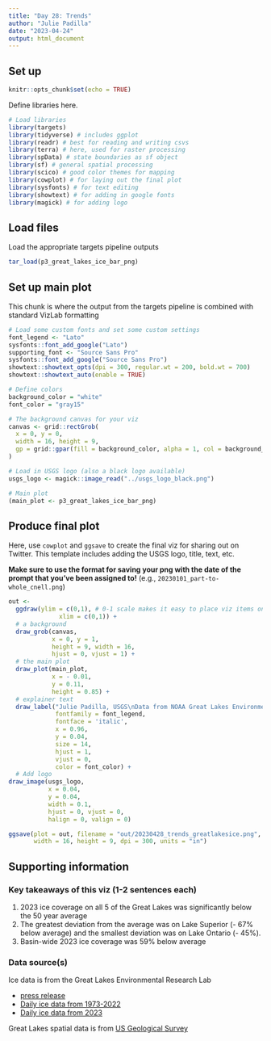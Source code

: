 ```yaml
---
title: "Day 28: Trends"
author: "Julie Padilla"
date: "2023-04-24"
output: html_document
---
```


## Set up

```r
knitr::opts_chunk$set(echo = TRUE)

```



Define libraries here. 

```r
# Load libraries
library(targets)
library(tidyverse) # includes ggplot
library(readr) # best for reading and writing csvs
library(terra) # here, used for raster processing
library(spData) # state boundaries as sf object
library(sf) # general spatial processing
library(scico) # good color themes for mapping
library(cowplot) # for laying out the final plot
library(sysfonts) # for text editing
library(showtext) # for adding in google fonts
library(magick) # for adding logo
```



## Load files

Load the appropriate targets pipeline outputs


```r

tar_load(p3_great_lakes_ice_bar_png)

```

## Set up main plot

This chunk is where the output from the targets pipeline is combined with standard VizLab formatting

```r
# Load some custom fonts and set some custom settings
font_legend <- "Lato"
sysfonts::font_add_google("Lato")
supporting_font <- "Source Sans Pro"
sysfonts::font_add_google("Source Sans Pro")
showtext::showtext_opts(dpi = 300, regular.wt = 200, bold.wt = 700)
showtext::showtext_auto(enable = TRUE)

# Define colors
background_color = "white"
font_color = "gray15"

# The background canvas for your viz
canvas <- grid::rectGrob(
  x = 0, y = 0, 
  width = 16, height = 9,
  gp = grid::gpar(fill = background_color, alpha = 1, col = background_color)
)

# Load in USGS logo (also a black logo available)
usgs_logo <- magick::image_read("../usgs_logo_black.png") 

# Main plot
(main_plot <- p3_great_lakes_ice_bar_png)

```


## Produce final plot

Here, use `cowplot` and `ggsave` to create the final viz for sharing out on Twitter. This template includes adding the USGS logo, title, text, etc.

**Make sure to use the format for saving your png with the date of the prompt that you've been assigned to!** (e.g., `20230101_part-to-whole_cnell.png`)

```r
out <- 
  ggdraw(ylim = c(0,1), # 0-1 scale makes it easy to place viz items on canvas
              xlim = c(0,1)) +
  # a background
  draw_grob(canvas,
            x = 0, y = 1,
            height = 9, width = 16,
            hjust = 0, vjust = 1) +
  # the main plot
  draw_plot(main_plot,
            x = - 0.01,
            y = 0.11,
            height = 0.85) +
  # explainer text
  draw_label("Julie Padilla, USGS\nData from NOAA Great Lakes Environmental Research Lab (GLERL)\nU.S. Geological Survey",
             fontfamily = font_legend,
             fontface = 'italic',
             x = 0.96,
             y = 0.04,
             size = 14,
             hjust = 1,
             vjust = 0,
             color = font_color) +
  # Add logo
draw_image(usgs_logo,
           x = 0.04,
           y = 0.04,
           width = 0.1,
           hjust = 0, vjust = 0,
           halign = 0, valign = 0)

ggsave(plot = out, filename = "out/20230428_trends_greatlakesice.png", 
       width = 16, height = 9, dpi = 300, units = "in")
```

## Supporting information

### Key takeaways of this viz (1-2 sentences each)

1. 2023 ice coverage on all 5 of the Great Lakes was significantly below the 50 year average
2. The greatest deviation from the average was on Lake Superior (- 67% below average) and the smallest deviation was on Lake Ontario (- 45%).
3. Basin-wide 2023 ice coverage was 59% below average

### Data source(s)

Ice data is from the Great Lakes Environmental Research Lab 

* [press release](https://research.noaa.gov/article/ArtMID/587/ArticleID/2941/Low-ice-on-the-Great-Lakes-this-winter)
* [Daily ice data from 1973-2022](https://www.glerl.noaa.gov/data/ice/glicd/daily/)
* [Daily ice data from 2023](https://coastwatch.glerl.noaa.gov/statistic/ice/dat/g2022_2023_ice.dat)

Great Lakes spatial data is from [US Geological Survey](https://www.sciencebase.gov/catalog/item/530f8a0ee4b0e7e46bd300dd)


